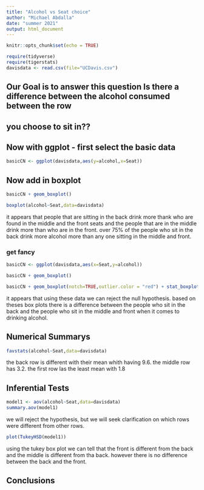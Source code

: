 ```yaml
---
title: "Alcohol vs Seat choice"
author: "Michael Abdalla"
date: "summer 2021"
output: html_document
---
```


```r
knitr::opts_chunk$set(echo = TRUE)
```

```r
require(tidyverse)
require(tigerstats)
davisdata <- read.csv(file="UCDavis.csv")
```
## Our Goal is to answer this question Is there a difference between the alcohol consumed between the row
## you choose to sit in??

## Now with ggplot - first select the basic data

```r
basicCN <- ggplot(davisdata,aes(y=alcohol,x=Seat))
```
## Now add in boxplot

```r
basicCN + geom_boxplot()
```
  
```r
boxplot(alcohol~Seat,data=davisdata)
```

it appears that people that are sitting in the back drink more thank who are found in the middle and the front seats and the people that are in the middle drink more than who are in the front. over 75% of the people who sit in the back drink more alcohol more than any one sitting in the middle and front.  

### get fancy  
```r
basicCN <- ggplot(davisdata,aes(x=Seat,y=alcohol))

basicCN + geom_boxplot()
```
```r
basicCN + geom_boxplot(notch=TRUE,outlier.color = "red") + stat_boxplot(geom ='errorbar') + labs(title="Fancy notch boxplot \n with 2 lines")
```

it appears that using these data we can reject the null hypothesis. based on theses box plots there is a difference between the people who sit in the back and the people who sit in the middle and front when it comes to drinking alcohol. 


## Numerical Summarys 

```r
favstats(alcohol~Seat,data=davisdata)
```

the back row is different with their mean whith having 9.6. the middle row has 3.2. the first row las the least mean with 1.8

## Inferential Tests

```r
model1 <- aov(alcohol~Seat,data=davisdata)
summary.aov(model1)
```

we will reject the hypothesis, but we will seek clarification on which rows were different from other rows.

```r
plot(TukeyHSD(model1))
```

using the tukey box plot we can tell that the front is different from the back and the middle is different from tha back. however there is no difference between the back and the front.

## Conclusions


